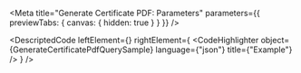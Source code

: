 
<Meta title="Generate Certificate PDF: Parameters" parameters={{ previewTabs: { canvas: { hidden: true } } }} />

<DescriptedCode
  leftElement={<GenerateCertificatePdfQueryDesc />}
  rightElement={
    <CodeHighlighter
      object={GenerateCertificatePdfQuerySample}
      language={"json"}
      title={"Example"}
    />
  }
/>
